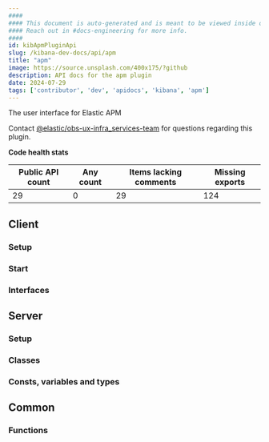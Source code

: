 ```yaml
---
####
#### This document is auto-generated and is meant to be viewed inside our experimental, new docs system.
#### Reach out in #docs-engineering for more info.
####
id: kibApmPluginApi
slug: /kibana-dev-docs/api/apm
title: "apm"
image: https://source.unsplash.com/400x175/?github
description: API docs for the apm plugin
date: 2024-07-29
tags: ['contributor', 'dev', 'apidocs', 'kibana', 'apm']
---
```


The user interface for Elastic APM

Contact [@elastic/obs-ux-infra_services-team](https://github.com/orgs/elastic/teams/obs-ux-infra_services-team) for questions regarding this plugin.

**Code health stats**

| Public API count  | Any count | Items lacking comments | Missing exports |
|-------------------|-----------|------------------------|-----------------|
| 29 | 0 | 29 | 124 |

## Client

### Setup
<DocDefinitionList data={[apmObj.client.setup]}/>

### Start
<DocDefinitionList data={[apmObj.client.start]}/>

### Interfaces
<DocDefinitionList data={apmObj.client.interfaces}/>

## Server

### Setup
<DocDefinitionList data={[apmObj.server.setup]}/>

### Classes
<DocDefinitionList data={apmObj.server.classes}/>

### Consts, variables and types
<DocDefinitionList data={apmObj.server.misc}/>

## Common

### Functions
<DocDefinitionList data={apmObj.common.functions}/>

